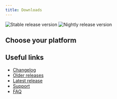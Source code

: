 ```yaml
---
title: Downloads
---
```



![Stable release version](https://img.shields.io/badge/dynamic/yaml?color=c4840d&label=Stable&query=%24.version&url=https%3A%2F%2Fraw.githubusercontent.com%2FLinwoodDev%2Fbutterfly%2Fstable%2Fapp%2Fpubspec.yaml&style=for-the-badge)
![Nightly release version](https://img.shields.io/badge/dynamic/yaml?color=f7d28c&label=Nightly&query=%24.version&url=https%3A%2F%2Fraw.githubusercontent.com%2FLinwoodDev%2Fbutterfly%2Fnightly%2Fapp%2Fpubspec.yaml&style=for-the-badge)

## Choose your platform


<CardGrid>
  <LinkCard href="/downloads/windows" title='<svg width="20" class="inline-icon" slot="title" role="img" viewBox="0 0 24 24" xmlns="http://www.w3.org/2000/svg"><title>Windows</title><path fill="#0078D4" d="M0,0H11.377V11.372H0ZM12.623,0H24V11.372H12.623ZM0,12.623H11.377V24H0Zm12.623,0H24V24H12.623"/></svg> Windows' />
  <LinkCard href="/downloads/linux" title='<svg width="20" class="inline-icon" slot="title" role="img" viewBox="0 0 24 24" xmlns="http://www.w3.org/2000/svg"><title>Linux</title><path fill="#FCC624" d="M12.504 0c-.155 0-.315.008-.48.021-4.226.333-3.105 4.807-3.17 6.298-.076 1.092-.3 1.953-1.05 3.02-.885 1.051-2.127 2.75-2.716 4.521-.278.832-.41 1.684-.287 2.489a.424.424 0 00-.11.135c-.26.268-.45.6-.663.839-.199.199-.485.267-.797.4-.313.136-.658.269-.864.68-.09.189-.136.394-.132.602 0 .199.027.4.055.536.058.399.116.728.04.97-.249.68-.28 1.145-.106 1.484.174.334.535.47.94.601.81.2 1.91.135 2.774.6.926.466 1.866.67 2.616.47.526-.116.97-.464 1.208-.946.587-.003 1.23-.269 2.26-.334.699-.058 1.574.267 2.577.2.025.134.063.198.114.333l.003.003c.391.778 1.113 1.132 1.884 1.071.771-.06 1.592-.536 2.257-1.306.631-.765 1.683-1.084 2.378-1.503.348-.199.629-.469.649-.853.023-.4-.2-.811-.714-1.376v-.097l-.003-.003c-.17-.2-.25-.535-.338-.926-.085-.401-.182-.786-.492-1.046h-.003c-.059-.054-.123-.067-.188-.135a.357.357 0 00-.19-.064c.431-1.278.264-2.55-.173-3.694-.533-1.41-1.465-2.638-2.175-3.483-.796-1.005-1.576-1.957-1.56-3.368.026-2.152.236-6.133-3.544-6.139zm.529 3.405h.013c.213 0 .396.062.584.198.19.135.33.332.438.533.105.259.158.459.166.724 0-.02.006-.04.006-.06v.105a.086.086 0 01-.004-.021l-.004-.024a1.807 1.807 0 01-.15.706.953.953 0 01-.213.335.71.71 0 00-.088-.042c-.104-.045-.198-.064-.284-.133a1.312 1.312 0 00-.22-.066c.05-.06.146-.133.183-.198.053-.128.082-.264.088-.402v-.02a1.21 1.21 0 00-.061-.4c-.045-.134-.101-.2-.183-.333-.084-.066-.167-.132-.267-.132h-.016c-.093 0-.176.03-.262.132a.8.8 0 00-.205.334 1.18 1.18 0 00-.09.4v.019c.002.089.008.179.02.267-.193-.067-.438-.135-.607-.202a1.635 1.635 0 01-.018-.2v-.02a1.772 1.772 0 01.15-.768c.082-.22.232-.406.43-.533a.985.985 0 01.594-.2zm-2.962.059h.036c.142 0 .27.048.399.135.146.129.264.288.344.465.09.199.14.4.153.667v.004c.007.134.006.2-.002.266v.08c-.03.007-.056.018-.083.024-.152.055-.274.135-.393.2.012-.09.013-.18.003-.267v-.015c-.012-.133-.04-.2-.082-.333a.613.613 0 00-.166-.267.248.248 0 00-.183-.064h-.021c-.071.006-.13.04-.186.132a.552.552 0 00-.12.27.944.944 0 00-.023.33v.015c.012.135.037.2.08.334.046.134.098.2.166.268.01.009.02.018.034.024-.07.057-.117.07-.176.136a.304.304 0 01-.131.068 2.62 2.62 0 01-.275-.402 1.772 1.772 0 01-.155-.667 1.759 1.759 0 01.08-.668 1.43 1.43 0 01.283-.535c.128-.133.26-.2.418-.2zm1.37 1.706c.332 0 .733.065 1.216.399.293.2.523.269 1.052.468h.003c.255.136.405.266.478.399v-.131a.571.571 0 01.016.47c-.123.31-.516.643-1.063.842v.002c-.268.135-.501.333-.775.465-.276.135-.588.292-1.012.267a1.139 1.139 0 01-.448-.067 3.566 3.566 0 01-.322-.198c-.195-.135-.363-.332-.612-.465v-.005h-.005c-.4-.246-.616-.512-.686-.71-.07-.268-.005-.47.193-.6.224-.135.38-.271.483-.336.104-.074.143-.102.176-.131h.002v-.003c.169-.202.436-.47.839-.601.139-.036.294-.065.466-.065zm2.8 2.142c.358 1.417 1.196 3.475 1.735 4.473.286.534.855 1.659 1.102 3.024.156-.005.33.018.513.064.646-1.671-.546-3.467-1.089-3.966-.22-.2-.232-.335-.123-.335.59.534 1.365 1.572 1.646 2.757.13.535.16 1.104.021 1.67.067.028.135.06.205.067 1.032.534 1.413.938 1.23 1.537v-.043c-.06-.003-.12 0-.18 0h-.016c.151-.467-.182-.825-1.065-1.224-.915-.4-1.646-.336-1.77.465-.008.043-.013.066-.018.135-.068.023-.139.053-.209.064-.43.268-.662.669-.793 1.187-.13.533-.17 1.156-.205 1.869v.003c-.02.334-.17.838-.319 1.35-1.5 1.072-3.58 1.538-5.348.334a2.645 2.645 0 00-.402-.533 1.45 1.45 0 00-.275-.333c.182 0 .338-.03.465-.067a.615.615 0 00.314-.334c.108-.267 0-.697-.345-1.163-.345-.467-.931-.995-1.788-1.521-.63-.4-.986-.87-1.15-1.396-.165-.534-.143-1.085-.015-1.645.245-1.07.873-2.11 1.274-2.763.107-.065.037.135-.408.974-.396.751-1.14 2.497-.122 3.854a8.123 8.123 0 01.647-2.876c.564-1.278 1.743-3.504 1.836-5.268.048.036.217.135.289.202.218.133.38.333.59.465.21.201.477.335.876.335.039.003.075.006.11.006.412 0 .73-.134.997-.268.29-.134.52-.334.74-.4h.005c.467-.135.835-.402 1.044-.7zm2.185 8.958c.037.6.343 1.245.882 1.377.588.134 1.434-.333 1.791-.765l.211-.01c.315-.007.577.01.847.268l.003.003c.208.199.305.53.391.876.085.4.154.78.409 1.066.486.527.645.906.636 1.14l.003-.007v.018l-.003-.012c-.015.262-.185.396-.498.595-.63.401-1.746.712-2.457 1.57-.618.737-1.37 1.14-2.036 1.191-.664.053-1.237-.2-1.574-.898l-.005-.003c-.21-.4-.12-1.025.056-1.69.176-.668.428-1.344.463-1.897.037-.714.076-1.335.195-1.814.12-.465.308-.797.641-.984l.045-.022zm-10.814.049h.01c.053 0 .105.005.157.014.376.055.706.333 1.023.752l.91 1.664.003.003c.243.533.754 1.064 1.189 1.637.434.598.77 1.131.729 1.57v.006c-.057.744-.48 1.148-1.125 1.294-.645.135-1.52.002-2.395-.464-.968-.536-2.118-.469-2.857-.602-.369-.066-.61-.2-.723-.4-.11-.2-.113-.602.123-1.23v-.004l.002-.003c.117-.334.03-.752-.027-1.118-.055-.401-.083-.71.043-.94.16-.334.396-.4.69-.533.294-.135.64-.202.915-.47h.002v-.002c.256-.268.445-.601.668-.838.19-.201.38-.336.663-.336zm7.159-9.074c-.435.201-.945.535-1.488.535-.542 0-.97-.267-1.28-.466-.154-.134-.28-.268-.373-.335-.164-.134-.144-.333-.074-.333.109.016.129.134.199.2.096.066.215.2.36.333.292.2.68.467 1.167.467.485 0 1.053-.267 1.398-.466.195-.135.445-.334.648-.467.156-.136.149-.267.279-.267.128.016.034.134-.147.332a8.097 8.097 0 01-.69.468zm-1.082-1.583V5.64c-.006-.02.013-.042.029-.05.074-.043.18-.027.26.004.063 0 .16.067.15.135-.006.049-.085.066-.135.066-.055 0-.092-.043-.141-.068-.052-.018-.146-.008-.163-.065zm-.551 0c-.02.058-.113.049-.166.066-.047.025-.086.068-.14.068-.05 0-.13-.02-.136-.068-.01-.066.088-.133.15-.133.08-.031.184-.047.259-.005.019.009.036.03.03.05v.02h.003z"/></svg> Linux' />
  <LinkCard href="/downloads/macos" title='<svg width="20" class="inline-icon" role="img" viewBox="0 0 24 24" xmlns="http://www.w3.org/2000/svg"><title>macOS</title><path fill="currentColor" d="M0 14.727h.941v-2.453c0-.484.318-.835.771-.835.439 0 .71.276.71.722v2.566h.915V12.25c0-.48.31-.812.764-.812.46 0 .718.28.718.77v2.518h.94v-2.748c0-.801-.517-1.334-1.307-1.334-.578 0-1.054.31-1.247.805h-.023c-.147-.514-.552-.805-1.118-.805-.545 0-.968.306-1.142.771H.903v-.695H0v4.006zm7.82-.646c-.408 0-.68-.208-.68-.537 0-.318.26-.522.714-.552l.926-.057v.307c0 .483-.427.839-.96.839zm-.284.71c.514 0 1.017-.268 1.248-.703h.018v.639h.908v-2.76c0-.804-.647-1.33-1.64-1.33-1.021 0-1.66.537-1.701 1.285h.873c.06-.332.344-.548.79-.548.464 0 .748.242.748.662v.287l-1.058.06c-.976.061-1.524.488-1.524 1.199 0 .721.564 1.209 1.338 1.209zm6.305-2.642c-.065-.843-.719-1.512-1.777-1.512-1.164 0-1.92.805-1.92 2.087 0 1.3.756 2.082 1.928 2.082 1.005 0 1.697-.59 1.772-1.485h-.888c-.087.453-.397.725-.873.725-.597 0-.982-.483-.982-1.322 0-.824.381-1.323.975-1.323.502 0 .8.321.876.748h.889zm2.906-2.967c-1.591 0-2.589 1.085-2.589 2.82 0 1.735.998 2.816 2.59 2.816 1.586 0 2.584-1.081 2.584-2.816 0-1.735-.997-2.82-2.585-2.82zm0 .832c.971 0 1.591.77 1.591 1.988 0 1.213-.62 1.984-1.59 1.984-.976 0-1.592-.77-1.592-1.984 0-1.217.616-1.988 1.591-1.988zm2.982 3.178c.042 1.006.866 1.626 2.12 1.626 1.32 0 2.151-.65 2.151-1.686 0-.813-.469-1.27-1.576-1.523l-.627-.144c-.67-.158-.945-.37-.945-.733 0-.453.415-.756 1.032-.756.623 0 1.05.306 1.096.817h.93c-.023-.96-.817-1.61-2.019-1.61-1.187 0-2.03.653-2.03 1.62 0 .78.477 1.263 1.482 1.494l.707.166c.688.163.967.39.967.782 0 .454-.457.779-1.115.779-.665 0-1.167-.329-1.228-.832h-.945z"/></svg> MacOS' />
  <LinkCard href="/downloads/android" title='<svg width="20" class="inline-icon" slot="title" role="img" viewBox="0 0 24 24" xmlns="http://www.w3.org/2000/svg"><title>Android</title><path fill="#34A853" d="M18.4395 5.5586c-.675 1.1664-1.352 2.3318-2.0274 3.498-.0366-.0155-.0742-.0286-.1113-.043-1.8249-.6957-3.484-.8-4.42-.787-1.8551.0185-3.3544.4643-4.2597.8203-.084-.1494-1.7526-3.021-2.0215-3.4864a1.1451 1.1451 0 0 0-.1406-.1914c-.3312-.364-.9054-.4859-1.379-.203-.475.282-.7136.9361-.3886 1.5019 1.9466 3.3696-.0966-.2158 1.9473 3.3593.0172.031-.4946.2642-1.3926 1.0177C2.8987 12.176.452 14.772 0 18.9902h24c-.119-1.1108-.3686-2.099-.7461-3.0683-.7438-1.9118-1.8435-3.2928-2.7402-4.1836a12.1048 12.1048 0 0 0-2.1309-1.6875c.6594-1.122 1.312-2.2559 1.9649-3.3848.2077-.3615.1886-.7956-.0079-1.1191a1.1001 1.1001 0 0 0-.8515-.5332c-.5225-.0536-.9392.3128-1.0488.5449zm-.0391 8.461c.3944.5926.324 1.3306-.1563 1.6503-.4799.3197-1.188.0985-1.582-.4941-.3944-.5927-.324-1.3307.1563-1.6504.4727-.315 1.1812-.1086 1.582.4941zM7.207 13.5273c.4803.3197.5506 1.0577.1563 1.6504-.394.5926-1.1038.8138-1.584.4941-.48-.3197-.5503-1.0577-.1563-1.6504.4008-.6021 1.1087-.8106 1.584-.4941z"/></svg> Android' />
  <LinkCard href="/downloads/ios" title='<svg width="20" class="inline-icon" slot="title" role="img" viewBox="0 0 24 24" xmlns="http://www.w3.org/2000/svg"><title>iOS</title><path fill="currentColor" d="M1.1 6.05C.486 6.05 0 6.53 0 7.13A1.08 1.08 0 0 0 1.1 8.21C1.72 8.21 2.21 7.73 2.21 7.13C2.21 6.53 1.72 6.05 1.1 6.05M8.71 6.07C5.35 6.07 3.25 8.36 3.25 12C3.25 15.67 5.35 17.95 8.71 17.95C12.05 17.95 14.16 15.67 14.16 12C14.16 8.36 12.05 6.07 8.71 6.07M19.55 6.07C17.05 6.07 15.27 7.45 15.27 9.5C15.27 11.13 16.28 12.15 18.4 12.64L19.89 13C21.34 13.33 21.93 13.81 21.93 14.64C21.93 15.6 20.96 16.28 19.58 16.28C18.17 16.28 17.11 15.59 17 14.53H15C15.08 16.65 16.82 17.95 19.46 17.95C22.25 17.95 24 16.58 24 14.4C24 12.69 23 11.72 20.68 11.19L19.35 10.89C17.94 10.55 17.36 10.1 17.36 9.34C17.36 8.38 18.24 7.74 19.54 7.74C20.85 7.74 21.75 8.39 21.85 9.46H23.81C23.76 7.44 22.09 6.07 19.55 6.07M8.71 7.82C10.75 7.82 12.06 9.45 12.06 12C12.06 14.57 10.75 16.2 8.71 16.2C6.65 16.2 5.35 14.57 5.35 12C5.35 9.45 6.65 7.82 8.71 7.82M.111 9.31V17.76H2.1V9.31H.11Z"/></svg> iOS' />
  <LinkCard href="/downloads/web" title='<svg width="20" class="inline-icon" slot="title" role="img" viewBox="0 0 24 24" xmlns="http://www.w3.org/2000/svg"><title>PWA</title><path fill="#5A0FC8" d="M20.5967 7.482L24 16.518h-2.5098l-.5816-1.6184h-3.2452l.6933-1.7532h2.0019l-.95-2.6597 1.1881-3.0047zm-8.111 0l1.7722 5.8393L16.75 7.482h2.4154l-3.6433 9.036h-2.3833l-1.6395-5.2366-1.7196 5.2366h-2.377l-1.233-2.1161 1.2144-3.7415 1.342 2.6609 1.9029-5.8393h1.8566zm-8.7453 0c1.0635 0 1.8713.3055 2.4234.9166a2.647 2.647 0 01.2806.3684l-1.0753 3.3128-.3847 1.1854c-.352.1006-.7533.1509-1.204.1509H2.2928v3.102H0V7.482zm-.5816 1.7532h-.866v2.4276h.8597c.5577 0 .9406-.1194 1.1485-.3582.1896-.215.2845-.5058.2845-.8724 0-.364-.1079-.6544-.3235-.8714-.2157-.217-.5834-.3256-1.1032-.3256z"/></svg> Web' />
  <LinkCard href="/downloads/build-your-own" title='<svg width="20" class="inline-icon" slot="title" role="img" viewBox="0 0 24 24" xmlns="http://www.w3.org/2000/svg"><title>Windows Terminal</title><path fill="currentColor" d="M8.165 6V3h7.665v3H8.165zm-.5-3H1c-.55 0-1 .45-1 1v2h7.665V3zM23 3h-6.67v3H24V4c0-.55-.45-1-1-1zM0 6.5h24V20c0 .55-.45 1-1 1H1c-.55 0-1-.45-1-1V6.5zM11.5 18c0 .3.2.5.5.5h8c.3 0 .5-.2.5-.5v-1.5c0-.3-.2-.5-.5-.5h-8c-.3 0-.5.2-.5.5V18zm-5.2-4.55l-3.1 3.1c-.25.25-.25.6 0 .8l.9.9c.25.25.6.25.8 0l4.4-4.4a.52.52 0 0 0 0-.8l-4.4-4.4c-.2-.2-.6-.2-.8 0l-.9.9c-.25.2-.25.55 0 .8l3.1 3.1z"/></svg> Building your own' />
  <LinkCard href="/downloads/selfhosting" title='<svg width="20" class="inline-icon" slot="title" role="img" viewBox="0 0 256 256" xmlns="http://www.w3.org/2000/svg"><title>Server</title><path fill="currentColor" d="M80,128a80,80,0,1,1,80,80H72A56,56,0,0,1,72,96a57.5,57.5,0,0,1,13.9,1.7"/></svg> Selfhosting' />
</CardGrid>


## Useful links

- [Changelog](/community/changelog)
- [Older releases](https://github.com/LinwoodDev/butterfly/releases)
- [Latest release](https://github.com/LinwoodDev/butterfly/releases/latest)
- [Support](https://discord.linwood.dev)
- [FAQ](/community/faq)
